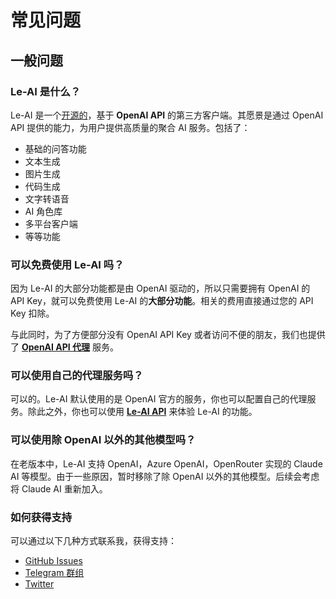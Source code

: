 # 常见问题

## 一般问题

### Le-AI 是什么？

Le-AI 是一个[开源的](https://github.com/LTopx/Le-AI)，基于 **OpenAI API** 的第三方客户端。其愿景是通过 OpenAI API 提供的能力，为用户提供高质量的聚合 AI 服务。包括了：

- 基础的问答功能
- 文本生成
- 图片生成
- 代码生成
- 文字转语音
- AI 角色库
- 多平台客户端
- 等等功能

### 可以免费使用 Le-AI 吗？

因为 Le-AI 的大部分功能都是由 OpenAI 驱动的，所以只需要拥有 OpenAI 的 API Key，就可以免费使用 Le-AI 的**大部分功能**。相关的费用直接通过您的 API Key 扣除。

与此同时，为了方便部分没有 OpenAI API Key 或者访问不便的朋友，我们也提供了 [**OpenAI API 代理**](/server/introduction) 服务。

### 可以使用自己的代理服务吗？

可以的。Le-AI 默认使用的是 OpenAI 官方的服务，你也可以配置自己的代理服务。除此之外，你也可以使用 [**Le-AI API**](/server/introduction) 来体验 Le-AI 的功能。

### 可以使用除 OpenAI 以外的其他模型吗？

在老版本中，Le-AI 支持 OpenAI，Azure OpenAI，OpenRouter 实现的 Claude AI 等模型。由于一些原因，暂时移除了除 OpenAI 以外的其他模型。后续会考虑将 Claude AI 重新加入。

### 如何获得支持

可以通过以下几种方式联系我，获得支持：

- [GitHub Issues](https://github.com/LTopx/Le-AI/issues)
- [Telegram 群组](https://t.me/+7fLJJoGV_bJhYTk1)
- [Twitter](https://twitter.com/peekbomb)
